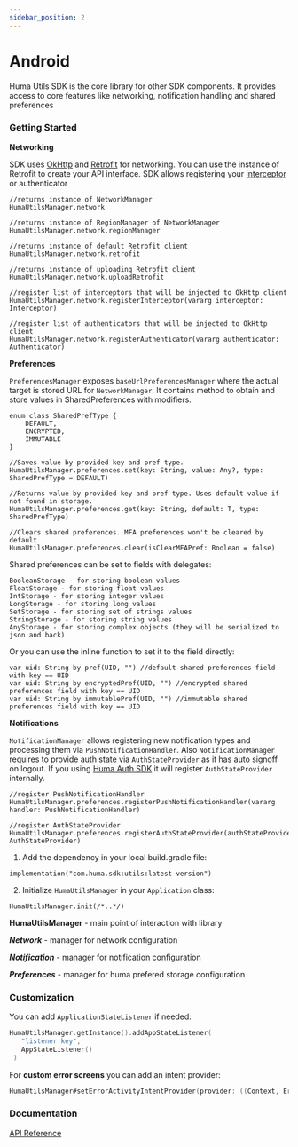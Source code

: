 ```yaml
---
sidebar_position: 2
---
```




# Android
Huma Utils SDK is the core library for other SDK components. It provides access to core features like networking, notification handling and shared preferences

### Getting Started
<Tabs>
<TabItem value="example" label="Example" default>

**Networking**

SDK uses [OkHttp](https://square.github.io/okhttp/) and [Retrofit](https://square.github.io/retrofit/) for networking. You can use the instance of Retrofit to create your API interface. SDK allows registering your [interceptor](https://square.github.io/okhttp/interceptors/) or authenticator 

```
//returns instance of NetworkManager
HumaUtilsManager.network 

//returns instance of RegionManager of NetworkManager
HumaUtilsManager.network.regionManager 

//returns instance of default Retrofit client
HumaUtilsManager.network.retrofit 

//returns instance of uploading Retrofit client
HumaUtilsManager.network.uploadRetrofit 

//register list of interceptors that will be injected to OkHttp client
HumaUtilsManager.network.registerInterceptor(vararg interceptor: Interceptor) 

//register list of authenticators that will be injected to OkHttp client
HumaUtilsManager.network.registerAuthenticator(vararg authenticator: Authenticator) 
```

**Preferences**

`PreferencesManager` exposes `baseUrlPreferencesManager` where the actual target is stored URL for `NetworkManager`. It contains method to obtain and store values in SharedPreferences with modifiers.

```
enum class SharedPrefType {
    DEFAULT,
    ENCRYPTED,
    IMMUTABLE
}

//Saves value by provided key and pref type.
HumaUtilsManager.preferences.set(key: String, value: Any?, type: SharedPrefType = DEFAULT)

//Returns value by provided key and pref type. Uses default value if not found in storage.
HumaUtilsManager.preferences.get(key: String, default: T, type: SharedPrefType)

//Clears shared preferences. MFA preferences won't be cleared by default
HumaUtilsManager.preferences.clear(isClearMFAPref: Boolean = false)
```

Shared preferences can be set to fields with delegates:
```
BooleanStorage - for storing boolean values
FloatStorage - for storing float values
IntStorage - for storing integer values
LongStorage - for storing long values
SetStorage - for storing set of strings values
StringStorage - for storing string values
AnyStorage - for storing complex objects (they will be serialized to json and back)
```

Or you can use the inline function to set it to the field directly:
```
var uid: String by pref(UID, "") //default shared preferences field with key == UID
var uid: String by encryptedPref(UID, "") //encrypted shared preferences field with key == UID
var uid: String by immutablePref(UID, "") //immutable shared preferences field with key == UID
```

**Notifications**

`NotificationManager` allows registering new notification types and processing them via `PushNotificationHandler`. Also `NotificationManager` requires to provide auth state via `AuthStateProvider` as it has auto signoff on logout. If you using [Huma Auth SDK](../Authentication/Android) it will register `AuthStateProvider` internally.

```
//register PushNotificationHandler
HumaUtilsManager.preferences.registerPushNotificationHandler(vararg handler: PushNotificationHandler)

//register AuthStateProvider
HumaUtilsManager.preferences.registerAuthStateProvider(authStateProvider: AuthStateProvider)
```

</TabItem>
<TabItem value="installing" label="Installing">

  1. Add the dependency in your local build.gradle file:

  ```
  implementation("com.huma.sdk:utils:latest-version")
  ```

  2. Initialize `HumaUtilsManager` in your `Application` class:
  ```
  HumaUtilsManager.init(/*..*/)
  ```

</TabItem>
<TabItem value="readme" label="Readme">

 **HumaUtilsManager** - main point of interaction with library

 ***Network*** - manager for network configuration

 ***Notification*** - manager for notification configuration

 ***Preferences*** - manager for huma prefered storage configuration

 ### Customization

 You can add `ApplicationStateListener` if needed:

 ```kotlin
 HumaUtilsManager.getInstance().addAppStateListener(
    "listener key",
    AppStateListener()
  )
 ```

 For **custom error screens** you can add an intent provider:

```kotlin
HumaUtilsManager#setErrorActivityIntentProvider(provider: ((Context, ErrorData) -> Intent))
```


 ### Documentation
[API Reference](https://github.com/huma-engineering/huma-android-sdk/releases)

</TabItem>
<TabItem value="changelog" label="Changelog">
 
</TabItem>
</Tabs>
